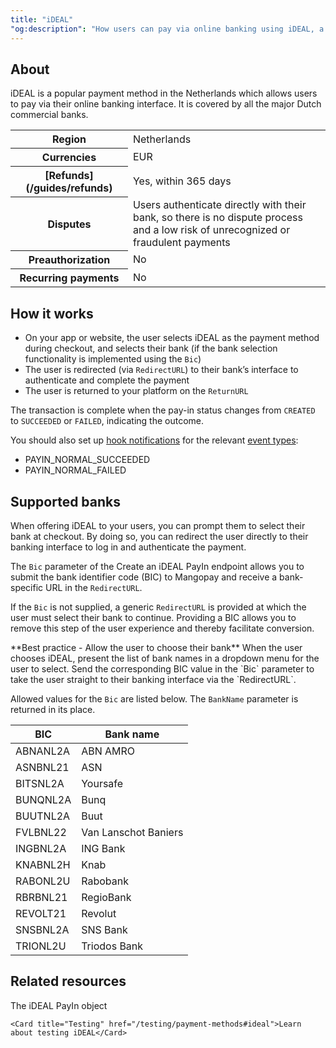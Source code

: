 ```yaml
---
title: "iDEAL"
"og:description": "How users can pay via online banking using iDEAL, a popular payment method in the Netherlands."
---
```


## About

iDEAL is a popular payment method in the Netherlands which allows users to pay via their online banking interface. It is covered by all the major Dutch commercial banks.

<table>
    <tbody>
        <tr>
            <th class="header">Region</th>
            <td class="table-content">
                Netherlands
            </td>
            </tr>
        <tr>
            <th class="header">Currencies</th>
            <td class="table-content">
                EUR
            </td>
            </tr>
        <tr>
            <th class="header">[Refunds](/guides/refunds)</th>
            <td class="table-content">
                Yes, within 365 days
            </td>
            </tr>
        <tr>
            <th class="header">Disputes</th>
            <td class="table-content">
                Users authenticate directly with their bank, so there is no dispute process and a low risk of unrecognized or fraudulent payments
            </td>
            </tr>
        <tr>
            <th class="header">Preauthorization</th>
            <td class="table-content">
                No
            </td>
            </tr>
        <tr>
            <th class="header">Recurring&nbsp;payments</th>
            <td class="table-content">
                No
            </td>
            </tr>
    </tbody>
</table>

## How it works

- On your app or website, the user selects iDEAL as the payment method during checkout, and selects their bank (if the bank selection functionality is implemented using the `Bic`)  
- The user is redirected (via `RedirectURL`) to their bank’s interface to authenticate and complete the payment  
- The user is returned to your platform on the `ReturnURL`

The transaction is complete when the pay-in status changes from `CREATED` to `SUCCEEDED` or `FAILED`, indicating the outcome.

You should also set up [hook notifications](/webhooks) for the relevant [event types](/webhooks/event-types):
-   PAYIN_NORMAL_SUCCEEDED
-   PAYIN_NORMAL_FAILED

## Supported banks

When offering iDEAL to your users, you can prompt them to select their bank at checkout. By doing so, you can redirect the user directly to their banking interface to log in and authenticate the payment.

The `Bic` parameter of the Create an iDEAL PayIn endpoint allows you to submit the bank identifier code (BIC) to Mangopay and receive a bank-specific URL in the `RedirectURL`.

If the `Bic` is not supplied, a generic `RedirectURL` is provided at which the user must select their bank to continue. Providing a BIC allows you to remove this step of the user experience and thereby facilitate conversion.

<Note>
    **Best practice - Allow the user to choose their bank** When the user
    chooses iDEAL, present the list of bank names in a dropdown menu for the
    user to select. Send the corresponding BIC value in the `Bic` parameter to
    take the user straight to their banking interface via the `RedirectURL`.
</Note>

Allowed values for the `Bic` are listed below. The `BankName` parameter is returned in its place.

<table>
    <thead>
        <tr>
            <th class="header">BIC</th>
            <th class="header">Bank name</th>
        </tr>
    </thead>
    <tbody>
        <tr>
            <td class="table-content">ABNANL2A</td>
            <td class="table-content">ABN AMRO</td>
        </tr>
        <tr>
            <td class="table-content">ASNBNL21</td>
            <td class="table-content">ASN</td>
        </tr>
        <tr>
            <td class="table-content">BITSNL2A</td>
            <td class="table-content">Yoursafe</td>
        </tr>
        <tr>
            <td class="table-content">BUNQNL2A</td>
            <td class="table-content">Bunq</td>
        </tr>
        <tr>
            <td class="table-content">BUUTNL2A</td>
            <td class="table-content">Buut</td>
        </tr>
        <tr>
            <td class="table-content">FVLBNL22</td>
            <td class="table-content">Van Lanschot Baniers</td>
        </tr>
        <tr>
            <td class="table-content">INGBNL2A</td>
            <td class="table-content">ING Bank</td>
        </tr>
        <tr>
            <td class="table-content">KNABNL2H</td>
            <td class="table-content">Knab</td>
        </tr>
        <tr>
            <td class="table-content">RABONL2U</td>
            <td class="table-content">Rabobank</td>
        </tr>
        <tr>
            <td class="table-content">RBRBNL21</td>
            <td class="table-content">RegioBank</td>
        </tr>
        <tr>
            <td class="table-content">REVOLT21</td>
            <td class="table-content">Revolut</td>
        </tr>
        <tr>
            <td class="table-content">SNSBNL2A</td>
            <td class="table-content">SNS Bank</td>
        </tr>
        <tr>
            <td class="table-content">TRIONL2U</td>
            <td class="table-content">Triodos Bank</td>
        </tr>
    </tbody>
</table>


## Related resources

<CardGroup col={2}> 
    <Card title="Endpoint" href="/api-reference/ideal/ideal-payin-object">The iDEAL PayIn object</Card>  

    <Card title="Testing" href="/testing/payment-methods#ideal">Learn about testing iDEAL</Card>
</CardGroup>
